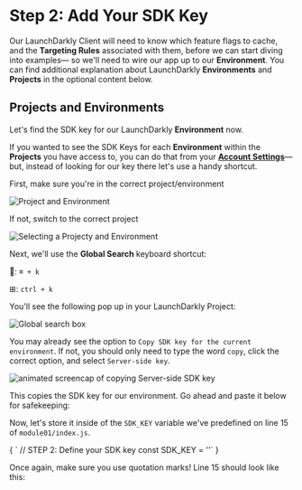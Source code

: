 
# Step 2: Add Your SDK Key

Our LaunchDarkly Client will need to know which feature flags to cache, and the **Targeting Rules** associated with them, before we can start diving into examples— so we'll need to wire our app up to our **Environment**. You can find additional explanation about LaunchDarkly **Environments** and **Projects** in the optional content below.

<OptionalContent> <h2> Projects and Environments </h2> </OptionalContent>

Let's find the SDK key for our LaunchDarkly **Environment** now. 

If you wanted to see the SDK Keys for each **Environment** within the **Projects** you have access to, you can do that from your **[Account Settings](https://app.launchdarkly.com/settings/projects)**— but, instead of looking for our key there let's use a handy shortcut.

First, make sure you're in the correct project/environment

![Project and Environment](/images/proj-and-env.png)

If not, switch to the correct project

![Selecting a Projecty and Environment](/images/selecting-project.gif)

Next, we'll use the **Global Search** keyboard shortcut: 

: `⌘ + k`

⊞: `ctrl + k` 

You'll see the following pop up in your LaunchDarkly Project:

![Global search box](/images/global-search-box.png)

You may already see the option to `Copy SDK key for the current environment`. If not, you should only need to type the word `copy`, click the correct option, and select `Server-side key`.

![animated screencap of copying Server-side SDK key](/images/copy-sdk-key.gif)

This copies the SDK key for our environment. Go ahead and paste it below for safekeeping:

<SdkKeyInput />

Now, let's store it inside of the `SDK_KEY` variable we've predefined on line 15 of `module01/index.js`.

<SyntaxHighlighter showLineNumbers="true" startingLineNumber={14} language="javascript" style={docco}>
{
`  // STEP 2: Define your SDK key
  const SDK_KEY = ''`
}
</SyntaxHighlighter>


Once again, make sure you use quotation marks! Line 15 should look like this:

<DynamicCode />